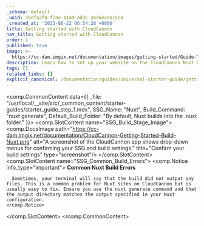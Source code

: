 ```yaml
---
_schema: default
_uuid: 70efa2f4-f7ae-41ad-ad3c-3ad6ecea15c8
_created_at: '2023-06-22 06:54:28 +0000'
title: Getting started with CloudCannon
nav_title: Getting started with CloudCannon
order: 1
published: true
image: >-
  https://cc-dam.imgix.net/documentation/images/getting-started/Guide-Thumbnails/CloudCannon-Getting-Started-Thumbnail-Nuxt.png
description: Learn how to set up your website on the CloudCannon Nuxt CMS.
tags: []
related_links: []
explicit_canonical: /documentation/guides/universal-starter-guide/getting-started/
---
```

<comp.CommonContent data={{ _file: "/usr/local/__site/src/_common_content/starter-guides/starter_guide_step_1.mdx", SSG_Name: "Nuxt", Build_Command: "nuxt generate", Default_Build_Folder: "By default, Nuxt builds into the .nuxt folder." }}>
  <comp.SlotContent name="SSG_Build_Stage_Image">
    <comp.DocsImage path="https://cc-dam.imgix.net/documentation/CloudCannon-Getting-Started-Build-Nuxt.png" alt="A screenshot of the CloudCannon app shows drop-down menus for confirming your SSG and build settings." title="Confirm your build settings" type="screenshot"/>
  </comp.SlotContent> <comp.SlotContent name="SSG_Common_Build_Errors">
    <comp.Notice info_type="important">
      **Common Nuxt Build Errors**

      Sometimes, your terminal will say that the build did not output any files. This is a common problem for Nuxt sites on CloudCannon but is usually easy to fix. Ensure you use the nuxt generate command and that the output directory matches the output specified in your Nuxt configuration.
    </comp.Notice>
  </comp.SlotContent>
</comp.CommonContent>